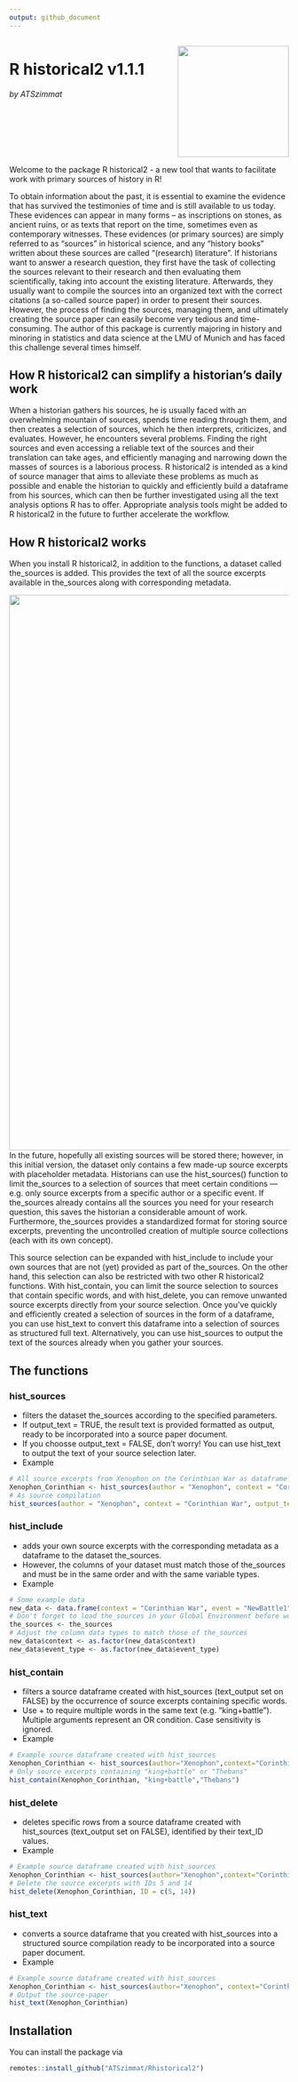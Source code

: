 ```yaml
---
output: github_document
---
```


::: {style="overflow: hidden;"}
<img src="images/Logo_historical_end.jpg" width="200" style="float: right; margin-left: 20px;"/>

<h1>R historical2 v1.1.1</h1>

<p><em>by ATSzimmat</em></p>
:::

Welcome to the package R historical2 - a new tool that wants to facilitate work with primary sources of history in R!

To obtain information about the past, it is essential to examine the evidence that has survived the testimonies of time and is still available to us today. These evidences can appear in many forms – as inscriptions on stones, as ancient ruins, or as texts that report on the time, sometimes even as contemporary witnesses. These evidences (or primary sources) are simply referred to as "sources" in historical science, and any "history books" written about these sources are called "(research) literature". If historians want to answer a research question, they first have the task of collecting the sources relevant to their research and then evaluating them scientifically, taking into account the existing literature. Afterwards, they usually want to compile the sources into an organized text with the correct citations (a so-called source paper) in order to present their sources. However, the process of finding the sources, managing them, and ultimately creating the source paper can easily become very tedious and time-consuming. The author of this package is currently majoring in history and minoring in statistics and data science at the LMU of Munich and has faced this challenge several times himself.

## How R historical2 can simplify a historian's daily work

When a historian gathers his sources, he is usually faced with an overwhelming mountain of sources, spends time reading through them, and then creates a selection of sources, which he then interprets, criticizes, and evaluates. However, he encounters several problems. Finding the right sources and even accessing a reliable text of the sources and their translation can take ages, and efficiently managing and narrowing down the masses of sources is a laborious process. R historical2 is intended as a kind of source manager that aims to alleviate these problems as much as possible and enable the historian to quickly and efficiently build a dataframe from his sources, which can then be further investigated using all the text analysis options R has to offer. Appropriate analysis tools might be added to R historical2 in the future to further accelerate the workflow.

## How R historical2 works

When you install R historical2, in addition to the functions, a dataset called the_sources is added. This provides the text of all the source excerpts available in the_sources along with corresponding metadata.

<img src="images/Example_data.jpeg" width="1000" style="float: right; margin-left: 20px;"/>

In the future, hopefully all existing sources will be stored there; however, in this initial version, the dataset only contains a few made-up source excerpts with placeholder metadata. Historians can use the hist_sources() function to limit the_sources to a selection of sources that meet certain conditions — e.g. only source excerpts from a specific author or a specific event. If the_sources already contains all the sources you need for your research question, this saves the historian a considerable amount of work. Furthermore, the_sources provides a standardized format for storing source excerpts, preventing the uncontrolled creation of multiple source collections (each with its own concept).

This source selection can be expanded with hist_include to include your own sources that are not (yet) provided as part of the_sources. On the other hand, this selection can also be restricted with two other R historical2 functions. With hist_contain, you can limit the source selection to sources that contain specific words, and with hist_delete, you can remove unwanted source excerpts directly from your source selection. Once you've quickly and efficiently created a selection of sources in the form of a dataframe, you can use hist_text to convert this dataframe into a selection of sources as structured full text. Alternatively, you can use hist_sources to output the text of the sources already when you gather your sources.

## The functions

### hist_sources

-   filters the dataset the_sources according to the specified parameters.
-   If output_text = TRUE, the result text is provided formatted as output, ready to be incorporated into a source paper document.
-   If you choosse output_text = FALSE, don't worry! You can use hist_text to output the text of your source selection later.
-   Example

``` r
# All source excerpts from Xenophon on the Corinthian War as dataframe
Xenophon_Corinthian <- hist_sources(author = "Xenophon", context = "Corinthian War", output_text = FALSE)
# As source compilation
hist_sources(author = "Xenophon", context = "Corinthian War", output_text = TRUE)
```

### hist_include

-   adds your own source excerpts with the corresponding metadata as a dataframe to the dataset the_sources.
-   However, the columns of your dataset must match those of the_sources and must be in the same order and with the same variable types.
-   Example

``` r
# Some example data
new_data <- data.frame(context = "Corinthian War", event = "NewBattle1", author = "Plutarch", work = "Work3", citation = "NewCitation6", text_ID = 15, text = "The fleets clashed near Cnidus.", event_type = "battle", stringsAsFactors = FALSE)
# Don't forget to load the_sources in your Global Environment before working with hist_include
the_sources <- the_sources
# Adjust the column data types to match those of the_sources
new_data$context <- as.factor(new_data$context)
new_data$event_type <- as.factor(new_data$event_type)
```

### hist_contain

-   filters a source dataframe created with hist_sources (text_output set on FALSE) by the occurrence of source excerpts containing specific words.
-   Use + to require multiple words in the same text (e.g. "king+battle"). Multiple arguments represent an OR condition. Case sensitivity is ignored.
-   Example

``` r
# Example source dataframe created with hist_sources
Xenophon_Corinthian <- hist_sources(author="Xenophon",context="Corinthian War", output_text = FALSE)
# Only source excerpts containing "king+battle" or "Thebans"
hist_contain(Xenophon_Corinthian, "king+battle","Thebans")
```

### hist_delete

-   deletes specific rows from a source dataframe created with hist_sources (text_output set on FALSE), identified by their text_ID values.
-   Example

``` r
# Example source dataframe created with hist_sources
Xenophon_Corinthian <- hist_sources(author="Xenophon",context="Corinthian War", output_text = FALSE)
# Delete the source excerpts with IDs 5 and 14
hist_delete(Xenophon_Corinthian, ID = c(5, 14))
```

### hist_text

-   converts a source dataframe that you created with hist_sources into a structured source compilation ready to be incorporated into a source paper document.
-   Example

``` r
# Example source dataframe created with hist_sources
Xenophon_Corinthian <- hist_sources(author="Xenophon", context="Corinthian War", output_text = FALSE)
# Output the source-paper
hist_text(Xenophon_Corinthian)
```

## Installation

You can install the package via

``` r
remotes::install_github("ATSzimmat/Rhistorical2")
```
